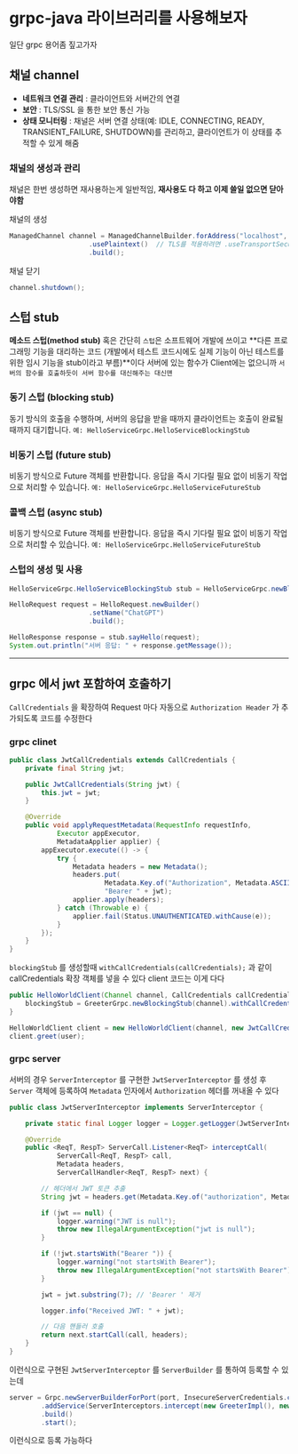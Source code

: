 # grpc-java 라이브러리를 사용해보자

일단 grpc 용어좀 짚고가자

## 채널 channel 

- **네트워크 연결 관리** : 클라이언트와 서버간의 연결
- **보안** : TLS/SSL 을 통한 보안 통신 가능
- **상태 모니터링** : 채널은 서버 연결 상태(예: IDLE, CONNECTING, READY, TRANSIENT_FAILURE, SHUTDOWN)를 관리하고, 클라이언트가 이 상태를 추적할 수 있게 해줌

### 채널의 생성과 관리

채널은 한번 생성하면 재사용하는게 일반적임,
**재사용도 다 하고 이제 쓸일 없으면 닫아야함**


채널의 생성
```java
ManagedChannel channel = ManagedChannelBuilder.forAddress("localhost", 50051)
                    .usePlaintext()  // TLS를 적용하려면 .useTransportSecurity()를 사용
                    .build();
```

채널 닫기
```java
channel.shutdown();
```

## 스텁 stub

**메소드 스텁(method stub)** 혹은 간단히 `스텁`은 소프트웨어 개발에 쓰이고 **다른 프로그래밍 기능을 대리하는 코드 (개발에서 테스트 코드시에도 실제 기능이 아닌 테스트를 위한 임시 기능을 stub이라고 부름)**이다
서버에 있는 함수가 Client에는 없으니까 `서버의 함수를 호출하듯이 서버 함수를 대신해주는 대신맨` 


### 동기 스텁 (blocking stub)
동기 방식의 호출을 수행하며, 서버의 응답을 받을 때까지 클라이언트는 호출이 완료될 때까지 대기합니다.
`예: HelloServiceGrpc.HelloServiceBlockingStub`

### 비동기 스텁 (future stub)
비동기 방식으로 Future 객체를 반환합니다. 응답을 즉시 기다릴 필요 없이 비동기 작업으로 처리할 수 있습니다.
`예: HelloServiceGrpc.HelloServiceFutureStub`

### 콜백 스텁 (async stub)
비동기 방식으로 Future 객체를 반환합니다. 응답을 즉시 기다릴 필요 없이 비동기 작업으로 처리할 수 있습니다.
`예: HelloServiceGrpc.HelloServiceFutureStub`

### 스텁의 생성 및 사용

```java
HelloServiceGrpc.HelloServiceBlockingStub stub = HelloServiceGrpc.newBlockingStub(channel);

HelloRequest request = HelloRequest.newBuilder()
                    .setName("ChatGPT")
                    .build();

HelloResponse response = stub.sayHello(request);
System.out.println("서버 응답: " + response.getMessage());
```


---

## grpc 에서 jwt 포함하여 호출하기

`CallCredentials` 을 확장하여 Request 마다 자동으로 `Authorization Header` 가 추가되도록 코드를 수정한다

### grpc clinet

```java
public class JwtCallCredentials extends CallCredentials {
    private final String jwt;

    public JwtCallCredentials(String jwt) {
        this.jwt = jwt;
    }

    @Override
    public void applyRequestMetadata(RequestInfo requestInfo,
            Executor appExecutor,
            MetadataApplier applier) {
        appExecutor.execute(() -> {
            try {
                Metadata headers = new Metadata();
                headers.put(
                        Metadata.Key.of("Authorization", Metadata.ASCII_STRING_MARSHALLER),
                        "Bearer " + jwt);
                applier.apply(headers);
            } catch (Throwable e) {
                applier.fail(Status.UNAUTHENTICATED.withCause(e));
            }
        });
    }
}

```

`blockingStub` 를 생성할때 `withCallCredentials(callCredentials);` 과 같이 callCredentials 확장 객체를 넣을 수 있다
client 코드는 이게 다다

```java
public HelloWorldClient(Channel channel, CallCredentials callCredentials) {
    blockingStub = GreeterGrpc.newBlockingStub(channel).withCallCredentials(callCredentials);
}
```

```java
HelloWorldClient client = new HelloWorldClient(channel, new JwtCallCredentials("asdadsad"));
client.greet(user);
```

### grpc server

서버의 경우 `ServerInterceptor` 를 구현한 `JwtServerInterceptor` 를 생성 후 `Server` 객체에 등록하여 `Metadata` 인자에서 `Authorization` 헤더를 꺼내올 수 있다

```java
public class JwtServerInterceptor implements ServerInterceptor {

    private static final Logger logger = Logger.getLogger(JwtServerInterceptor.class.getName());

    @Override
    public <ReqT, RespT> ServerCall.Listener<ReqT> interceptCall(
            ServerCall<ReqT, RespT> call,
            Metadata headers,
            ServerCallHandler<ReqT, RespT> next) {

        // 헤더에서 JWT 토큰 추출
        String jwt = headers.get(Metadata.Key.of("authorization", Metadata.ASCII_STRING_MARSHALLER));

        if (jwt == null) {
            logger.warning("JWT is null");
            throw new IllegalArgumentException("jwt is null");
        }

        if (!jwt.startsWith("Bearer ")) {
            logger.warning("not startsWith Bearer");
            throw new IllegalArgumentException("not startsWith Bearer");
        }

        jwt = jwt.substring(7); // 'Bearer ' 제거

        logger.info("Received JWT: " + jwt);

        // 다음 핸들러 호출
        return next.startCall(call, headers);
    }
}
```

이런식으로 구현된 `JwtServerInterceptor` 를 `ServerBuilder` 를 통하여 등록할 수 있는데
```java
server = Grpc.newServerBuilderForPort(port, InsecureServerCredentials.create())
        .addService(ServerInterceptors.intercept(new GreeterImpl(), new JwtServerInterceptor()))
        .build()
        .start();
```
이런식으로 등록 가능하다




